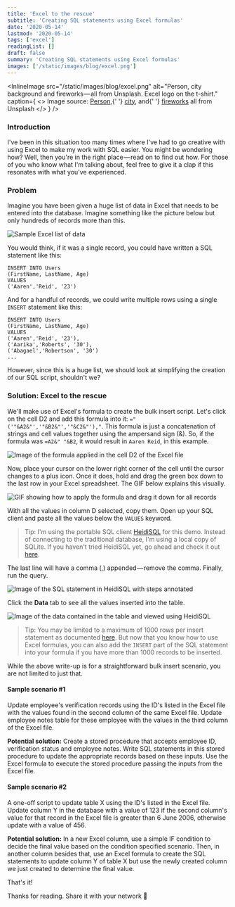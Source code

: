 ```yaml
---
title: 'Excel to the rescue'
subtitle: 'Creating SQL statements using Excel formulas'
date: '2020-05-14'
lastmod: '2020-05-14'
tags: ['excel']
readingList: []
draft: false
summary: 'Creating SQL statements using Excel formulas'
images: ['/static/images/blog/excel.png']
---
```


<InlineImage
  src="/static/images/blog/excel.png"
  alt="Person, city background and fireworks — all from Unsplash. Excel logo on the t-shirt."
  caption={
    <>
      Image source: <a href="https://unsplash.com/photos/E50s0boOGkA">Person</a>,{' '}
      <a href="https://unsplash.com/photos/N6t14kV_X68">city</a>, and{' '}
      <a href="https://unsplash.com/photos/ah9tydIdlKA">fireworks</a> all from Unsplash
    </>
  }
/>

### Introduction

I've been in this situation too many times where I've had to go creative with using Excel to make my work with SQL easier. You might be wondering how? Well, then you're in the right place — read on to find out how. For those of you who know what I'm talking about, feel free to give it a clap if this resonates with what you've experienced.

### Problem

Imagine you have been given a huge list of data in Excel that needs to be entered into the database. Imagine something like the picture below but only hundreds of records more than this.

![Sample Excel list of data](/static/posts/1_rFt5Wk0c9TfhTNRj7po9CQ.png)

You would think, if it was a single record, you could have written a SQL statement like this:

```
INSERT INTO Users
(FirstName, LastName, Age)
VALUES
('Aaren','Reid', '23')
```

And for a handful of records, we could write multiple rows using a single `INSERT` statement like this:

```
INSERT INTO Users
(FirstName, LastName, Age)
VALUES
('Aaren','Reid', '23'),
('Aarika','Roberts', '30'),
('Abagael','Robertson', '30')
...
```

However, since this is a huge list, we should look at simplifying the creation of our SQL script, shouldn't we?

### Solution: Excel to the rescue

We'll make use of Excel's formula to create the bulk insert script. Let's click on the cell D2 and add this formula into it: `="('"&A2&"','"&B2&"','"&C2&"'),"`. This formula is just a concatenation of strings and cell values together using the ampersand sign (&). So, if the formula was `=A2&" "&B2`, it would result in `Aaren Reid`, in this example.

![Image of the formula applied in the cell D2 of the Excel file](/static/posts/1_nDLf8_9CaxXpDVRff7SXEA.png)

Now, place your cursor on the lower right corner of the cell until the cursor changes to a plus icon. Once it does, hold and drag the green box down to the last row in your Excel spreadsheet. The GIF below explains this visually.

![GIF showing how to apply the formula and drag it down for all records](/static/posts/1_raAmZDxoVCaB6tPNl0CW_Q.gif)

With all the values in column D selected, copy them. Open up your SQL client and paste all the values below the `VALUES` keyword.

> Tip: I'm using the portable SQL client [HeidiSQL](https://www.heidisql.com/) for this demo. Instead of connecting to the traditional database, I'm using a local copy of SQLite. If you haven't tried HeidiSQL yet, go ahead and check it out [here](https://www.heidisql.com/).

The last line will have a comma (,) appended — remove the comma. Finally, run the query.

![Image of the SQL statement in HeidiSQL with steps annotated](/static/posts/1_7ASFX-ymrxMgfQJokIytvw.png)

Click the **Data** tab to see all the values inserted into the table.

![Image of the data contained in the table and viewed using HeidiSQL](/static/posts/1_V8HY3nlUGOEgigoHTrM8-g.png)

> Tip: You may be limited to a maximum of 1000 rows per insert statement as documented [here](https://docs.microsoft.com/en-us/previous-versions/sql/sql-server-2008-r2/ms187905%28v=sql.105%29?redirectedfrom=MSDN). But now that you know how to use Excel formulas, you can also add the `INSERT` part of the SQL statement into your formula if you have more than 1000 records to be inserted.

While the above write-up is for a straightforward bulk insert scenario, you are not limited to just that.

#### Sample scenario #1

Update employee's verification records using the ID's listed in the Excel file with the values found in the second column of the same Excel file. Update employee notes table for these employee with the values in the third column of the Excel file.

**Potential solution:** Create a stored procedure that accepts employee ID, verification status and employee notes. Write SQL statements in this stored procedure to update the appropriate records based on these inputs. Use the Excel formula to execute the stored procedure passing the inputs from the Excel file.

#### Sample scenario #2

A one-off script to update table X using the ID's listed in the Excel file. Update column Y in the database with a value of 123 if the second column's value for that record in the Excel file is greater than 6 June 2006, otherwise update with a value of 456.

**Potential solution:** In a new Excel column, use a simple IF condition to decide the final value based on the condition specified scenario. Then, in another column besides that, use an Excel formula to create the SQL statements to update column Y of table X but use the newly created column we just created to determine the final value.

That's it!

Thanks for reading. Share it with your network 🙏
